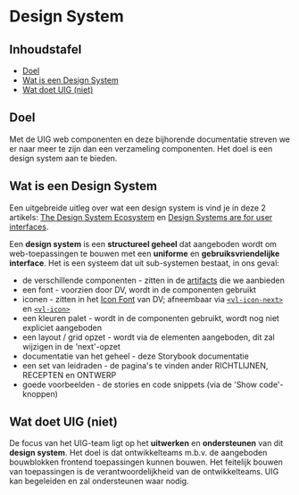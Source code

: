 
<Meta title="Design System"/>

# Design System

## Inhoudstafel

- [Doel](#doel)
- [Wat is een Design System](#wat-is-een-design-system)
- [Wat doet UIG (niet)](#wat-doet-uig-niet)

## Doel

Met de UIG web componenten en deze bijhorende documentatie streven we er naar meer te zijn dan een verzameling
componenten. Het doel is een design system aan te bieden.


## Wat is een Design System

Een uitgebreide uitleg over wat een design system is vind je in deze 2 artikels:
[The Design System Ecosystem](https://bradfrost.com/blog/post/the-design-system-ecosystem/) en
[Design Systems are for user interfaces](https://bradfrost.com/blog/post/design-systems-are-for-user-interfaces/).

Een **design system** is een **structureel geheel** dat aangeboden wordt om web-toepassingen te bouwen met een
**uniforme** en **gebruiksvriendelijke interface**. Het is een systeem dat uit sub-systemen bestaat, in ons geval:

- de verschillende componenten - zitten in de [artifacts](/docs/afnemen-artifacts--documentatie) die we aanbieden
- een font - voorzien door DV, wordt in de componenten gebruikt
- iconen - zitten in het [Icon Font](/docs/beheren-icon-font--documentatie) van DV; afneembaar via
  [`<vl-icon-next>`](/docs/components-next-icon--documentatie) en [`<vl-icon>`](/docs/elements-icon-icon--documentatie)
- een kleuren palet - wordt in de componenten gebruikt, wordt nog niet expliciet aangeboden
- een layout / grid opzet - wordt via de elementen aangeboden, dit zal wijzigen in de 'next'-opzet
- documentatie van het geheel - deze Storybook documentatie
- een set van leidraden - de pagina's te vinden ander RICHTLIJNEN, RECEPTEN en ONTWERP
- goede voorbeelden - de stories en code snippets (via de 'Show code'-knoppen)


## Wat doet UIG (niet)

De focus van het UIG-team ligt op het **uitwerken** en **ondersteunen** van dit **design system**. Het doel is dat
ontwikkelteams m.b.v. de aangeboden bouwblokken frontend toepassingen kunnen bouwen. Het feitelijk bouwen van
toepassingen is de verantwoordelijkheid van de ontwikkelteams. UIG kan begeleiden en zal ondersteunen waar nodig.
